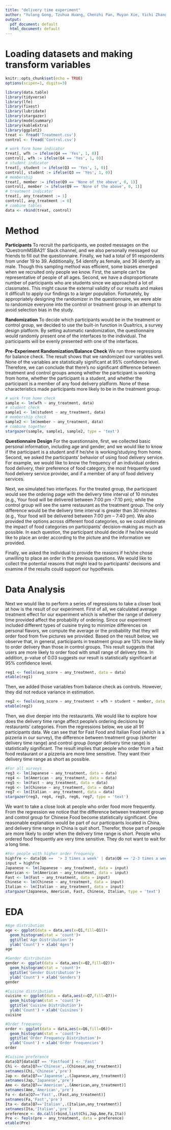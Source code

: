```yaml
---
title: "delivery time experiment"
author: "Yulong Gong, Tzuhua Huang, Chenzhi Pan, Muyan Xie, Yichi Zhang, Yangyang Zhou"
output:
  pdf_document: default
  html_document: default
---
```

# Loading datasets and making transform variables
```r
knitr::opts_chunk$set(echo = TRUE)
options(scipen=1, digits=3)

library(data.table)
library(tidyverse)
library(lfe)
library(fixest)
library(lubridate)
library(stargazer)
library(modelsummary)
library(kableExtra)
library(ggplot2)
treat <- fread('Treatment.csv')
control <- fread('Control.csv')

# work form home indicator
treat[, wfh := ifelse(Q4 == 'Yes', 1, 0)]
control[, wfh := ifelse(Q4 == 'Yes', 1, 0)]
# student indicator
treat[, student := ifelse(Q3 == 'Yes', 1, 0)]
control[, student := ifelse(Q3 == 'Yes', 1, 0)]
# membership
treat[, member := ifelse(Q9 == 'None of the above', 0, 1)]
control[, member := ifelse(Q9 == 'None of the above', 0, 1)]
# treatment indicator
treat[, any_treatment := 1]
control[, any_treatment := 0]
# combine tables
data <- rbind(treat, control)
```

# Method

**Participants**
To recruit the participants, we posted messages on the ‘QuestromMSBA21’ Slack channel, and we also personally messaged our friends to fill out the questionnaire. Finally, we had a total of 91 respondents from under 19 to 39. Additionally, 54 identify as female, and 36 identify as male.
Though this sampling method was efficient, some biases emerged when we recruited only people we know. First, the sample can't be representative of people of all ages. Second, we have a disproportionate number of participants who are students since we approached a lot of classmates. This might cause the external validity of our results and makes it difficult to apply our findings to a larger population. Fortunately, by appropriately designing the randomizer in the questionnaire, we were able to randomize everyone into the control or treatment group in an attempt to avoid selection bias in the study.

**Randomization**
To decide which participants would be in the treatment or control group, we decided to use the built-in function in Qualtrics, a survey design platform. By setting automatic randomization, the questionnaire would randomly present one of the interfaces to the individual. The participants will be evenly presented with one of the interfaces.

**Pre-Experiment Randomization/Balance Check**
We run three regressions for balance check. The result shows that we randomized our variables well. None of the variables are statistically significant at 95% confidence level. Therefore, we can conclude that there's no significant difference between treatment and control groups among whether the participant is working from home, whether the participant is a student, and whether the participant is a member of any food delivery platform. None of these characteristics made participants more likely to be in the treatment group.
```r
# work from home check
sample <- lm(wfh ~ any_treatment, data)
# student check
sample1 <- lm(student ~ any_treatment, data)
# membership check
sample2 <- lm(member ~ any_treatment, data)
# combine together
stargazer(sample, sample1, sample2, type = 'text')
```

**Questionnaire Design**
For the questionnaire, first, we collected basic personal information, including age and gender, and we would like to know if the participant is a student and if he/she is working/studying from home. Second, we asked the participants' behavior of using food delivery service. For example, we would like to know the frequency of an individual orders food delivery, their preference of food category, the most frequently used food delivery service provider, and if a member of any of food delivery services. 

Next, we simulated two interfaces. For the treated group, the participant would see the ordering page with the delivery time interval of 10 minutes (e.g., Your food will be delivered between 7:00 pm -7:10 pm); while the control group will see the same restaurant as the treatment group. The only difference would be the delivery time interval is greater than 30 minutes (e.g., Your food will be delivered between 7:00 pm – 7:40 pm). We also provided the options across different food categories, so we could eliminate the impact of food categories on participants' decision-making as much as possible. In each question, the participant should decide if he/she would like to place an order according to the picture and the information we provided. 

Finally, we asked the individual to provide the reasons if he/she chose unwilling to place an order in the previous questions. We would like to collect the potential reasons that might lead to participants' decisions and examine if the results could support our hypothesis.

# Data Analysis
Next we would like to perform a series of regressions to take a closer look at how is the result of our experiment. First of all, we calculated average treatment effect for our experiment which is whether the range of delivery time provided affect the probability of ordering. Since our experiment included different types of cuisine trying to minimize differences on personal flavors, we compute the average or the probability that they will order food from five pictures we provided. 
Based on the result below, we observe that, in general, participants in treatment group are 13% more likely to order delivery than those in control groups. This result suggests that users are more likely to order food with small range of delivery time. In addition, p-value of 0.03 suggests our result is statistically significant at 95% confidence level. 
```r
reg1 <- feols(avg_score ~ any_treatment, data = data)
etable(reg1)
```
Then, we added those variables from balance check as controls. However, they did not reduce variance in estimation. 
```r
reg2 <- feols(avg_score ~ any_treatment + wfh + student + member, data = data)
etable(reg2)
```
Then, we dive deeper into the restaurants. We would like to explore how does the delivery time range affect people's ordering decisions by restaurants' categories. From the regressions below, we use all 91 participants data. We can see that for Fast Food and Italian Food (which is a pizzeria in our survey), the difference between treatment group (shorter delivery time range) and control group (longer delivery time range) is statistically significant. The result implies that people who order from a fast food restaurant or a pizzeria are more time sensitive. They want their delivery time range as short as possible. 
```r
#For all surveys
reg3 <- lm(Japanese ~ any_treatment, data = data)
reg4 <- lm(American ~ any_treatment, data = data)
reg5 <- lm(Fast ~ any_treatment, data = data)
reg6 <- lm(Chinese ~ any_treatment, data = data)
reg7 <- lm(Italian ~ any_treatment, data = data)
stargazer(reg3, reg4, reg5, reg6, reg7, type = 'text')
```
We want to take a close look at people who order food more frequently. From the regression we notice that the difference between treatment group and control group for Chinese Food become statistically significant. One reasonable explanation would be part of our participants located in China, and delivery time range in China is quit short. Therefor, those part of people are more likely to order when the delivery time range is short. People who ordered food frequently are very time sensitive. They do not want to wait for a long time.
```r
#For people with higher order frequency
highfre <- data[Q6 ==  '> 3 times a week' | data$Q6 == '2-3 times a week']
input = highfre
Japanese <- lm(Japanese ~ any_treatment, data = input)
American <- lm(American ~ any_treatment, data = input)
Fast <- lm(Fast ~ any_treatment, data = input)
Chinese <- lm(Chinese ~ any_treatment, data = input)
Italian <- lm(Italian ~ any_treatment, data = input)
stargazer(Japanese, American, Fast, Chinese, Italian, type = 'text')
```


# EDA
```r
#Age distribution
age <- ggplot(data = data,aes(x=Q1,fill=Q1))+
  geom_histogram(stat = 'count')+
  ggtitle('Age Distribution')+
  ylab('Count') + xlab('Ages')
age

```

```r
#Gender distribution
gender <- ggplot(data = data,aes(x=Q2,fill=Q2))+
  geom_histogram(stat = 'count')+
  ggtitle('Gender Distribution')+
  ylab('Count') + xlab('Genders')
gender
```

```r
#Cuisine distribution
cuisine <- ggplot(data = data,aes(x=Q7,fill=Q7))+
  geom_histogram(stat = 'count')+
  ggtitle('Cuisine Distribution')+
  ylab('Count') + xlab('Cuisines')
cuisine
```
```r
#Order frequency
order <- ggplot(data = data,aes(x=Q6,fill=Q6))+
  geom_histogram(stat = 'count')+
  ggtitle('Order Frequency Distribution')+
  ylab('Count') + xlab('Order frequencies')
order
```

```r
#Cuisine preference
data$Q7[data$Q7 == 'Fastfood'] <- 'Fast'
Chi <- data[Q7=='Chinese',.(Chinese,any_treatment)]
setnames(Chi,'Chinese','pre')
Jap <- data[Q7=='Japanese',.(Japanese,any_treatment)]
setnames(Jap,'Japanese','pre')
Ame <- data[Q7=='American',.(American,any_treatment)]
setnames(Ame,'American','pre')
Fa <- data[Q7=='Fast',.(Fast,any_treatment)]
setnames(Fa,'Fast','pre')
Ita <- data[Q7=='Italian',.(Italian,any_treatment)]
setnames(Ita,'Italian','pre')
preference <- do.call(rbind,list(Chi,Jap,Ame,Fa,Ita))
Pre <- feols(pre ~ any_treatment, data = preference)
etable(Pre)
```






